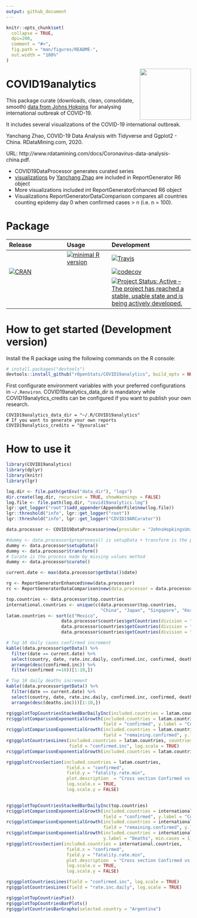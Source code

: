 ```yaml
---
output: github_document
---
```


<!-- README.md is generated from README.Rmd. Please edit that file -->

```r
knitr::opts_chunk$set(
  collapse = TRUE,
  dpi=200,
  comment = "#>",
  fig.path = "man/figures/README-",
  out.width = "100%"
)
```


<img src="man/figures/COVID19analytics.png" height="139" align="right" />

# COVID19analytics

 <!-- . -->




This package curate (downloads, clean, consolidate, smooth) [data from Johns Hokpins](https://github.com/CSSEGISandData/COVID-19/) for analysing international outbreak of COVID-19. 
 
It includes several visualizations of the COVID-19 international outbreak.



Yanchang Zhao, COVID-19 Data Analysis with Tidyverse and Ggplot2 - China. RDataMining.com, 2020.

URL: http://www.rdatamining.com/docs/Coronavirus-data-analysis-china.pdf.

* COVID19DataProcessor generates curated series
* [visualizations](https://www.r-bloggers.com/coronavirus-data-analysis-with-r-tidyverse-and-ggplot2/) by [Yanchang Zhao](https://www.r-bloggers.com/author/yanchang-zhao/) are included in ReportGenerator R6 object 
* More visualizations included int ReportGeneratorEnhanced R6 object
* Visualizations ReportGeneratorDataComparison compares all countries counting epidemy day 0 when confirmed cases > n (i.e. n = 100).



# Package

<!-- badges: start -->
| Release | Usage | Development |
|:--------|:------|:------------|
| | [![minimal R version](https://img.shields.io/badge/R%3E%3D-3.4.0-blue.svg)](https://cran.r-project.org/) | [![Travis](https://travis-ci.org/rOpenStats/COVID19analytics.svg?branch=master)](https://travis-ci.org/rOpenStats/COVID19analytics) |
| [![CRAN](http://www.r-pkg.org/badges/version/COVID19analytics)](https://cran.r-project.org/package=COVID19analytics) | | [![codecov](https://codecov.io/gh/rOpenStats/COVID19analytics/branch/master/graph/badge.svg)](https://codecov.io/gh/rOpenStats/COVID19analytics) |
|||[![Project Status: Active – The project has reached a stable, usable state and is being actively developed.](https://www.repostatus.org/badges/latest/active.svg)](https://www.repostatus.org/#active)|
<!-- badges: end -->

# How to get started (Development version)

Install the R package using the following commands on the R console:

```R
# install.packages("devtools")
devtools::install_github("rOpenStats/COVID19analytics", build_opts = NULL)
```

First configurate environment variables with your preferred configurations in `~/.Renviron`. COVID19analytics_data_dir is mandatory while COVID19analytics_credits can be configured if you want to publish your own research.

```.Renviron
COVID19analytics_data_dir = "~/.R/COVID19analytics"
# If you want to generate your own reports
COVID19analytics_credits = "@youralias"
```


    
# How to use it

```r
library(COVID19analytics) 
library(dplyr)
library(knitr)
library(lgr)
```


```r
log.dir <- file.path(getEnv("data_dir"), "logs")
dir.create(log.dir, recursive = TRUE, showWarnings = FALSE)
log.file <- file.path(log.dir, "covid19analytics.log")
lgr::get_logger("root")$add_appender(AppenderFile$new(log.file))
lgr::threshold("info", lgr::get_logger("root"))
lgr::threshold("info", lgr::get_logger("COVID19ARCurator"))
```

```r
data.processor <- COVID19DataProcessor$new(provider = "JohnsHopkingsUniversity", missing.values = "imputation")

#dummy <- data.processor$preprocess() is setupData + transform is the preprocess made by data provider
dummy <- data.processor$setupData()
dummy <- data.processor$transform()
# Curate is the process made by missing values method
dummy <- data.processor$curate()

current.date <- max(data.processor$getData()$date)

rg <- ReportGeneratorEnhanced$new(data.processor)
rc <- ReportGeneratorDataComparison$new(data.processor = data.processor)

top.countries <- data.processor$top.countries
international.countries <- unique(c(data.processor$top.countries,
                                    "China", "Japan", "Singapore", "Korea, South"))
latam.countries <- sort(c("Mexico",
                     data.processor$countries$getCountries(division = "sub.continent", name = "Caribbean"),
                     data.processor$countries$getCountries(division = "sub.continent", name = "Central America"),
                     data.processor$countries$getCountries(division = "sub.continent", name = "South America")))

```

```r
# Top 10 daily cases confirmed increment
kable((data.processor$getData() %>%
  filter(date == current.date) %>%
  select(country, date, rate.inc.daily, confirmed.inc, confirmed, deaths, deaths.inc) %>%
  arrange(desc(confirmed.inc)) %>%
  filter(confirmed >=10))[1:10,])
```


```r
# Top 10 daily deaths increment
kable((data.processor$getData() %>%
  filter(date == current.date) %>%
  select(country, date, rate.inc.daily, confirmed.inc, confirmed, deaths, deaths.inc) %>%
  arrange(desc(deaths.inc)))[1:10,])
```

```r
rg$ggplotTopCountriesStackedBarDailyInc(included.countries = latam.countries, countries.text = "Latam countries")
rc$ggplotComparisonExponentialGrowth(included.countries = latam.countries, countries.text = "Latam countries",   
                                     field = "confirmed", y.label = "Confirmed", min.cases = 100)
rc$ggplotComparisonExponentialGrowth(included.countries = latam.countries, countries.text = "Latam countries",   
                                     field = "remaining.confirmed", y.label = "Active cases", min.cases = 100)
rg$ggplotCountriesLines(included.countries = latam.countries, countries.text = "Latam countries",
                        field = "confirmed.inc", log.scale = TRUE)
rc$ggplotComparisonExponentialGrowth(included.countries = latam.countries, field = "deaths", y.label = "Deaths", min.cases = 1)

rg$ggplotCrossSection(included.countries = latam.countries,
                       field.x = "confirmed",
                       field.y = "fatality.rate.min",
                       plot.description  = "Cross section Confirmed vs  Death rate min",
                       log.scale.x = TRUE,
                       log.scale.y = FALSE)
 
```


```r
rg$ggplotTopCountriesStackedBarDailyInc(top.countries)
rc$ggplotComparisonExponentialGrowth(included.countries = international.countries, 
                                     field = "confirmed", y.label = "Confirmed", min.cases = 100)
rc$ggplotComparisonExponentialGrowth(included.countries = international.countries, 
                                     field = "remaining.confirmed", y.label = "Active cases", min.cases = 100)
rc$ggplotComparisonExponentialGrowth(included.countries = international.countries, field = "deaths", 
                                     y.label = "Deaths", min.cases = 1)
rg$ggplotCrossSection(included.countries = international.countries,
                       field.x = "confirmed",
                       field.y = "fatality.rate.min",
                       plot.description  = "Cross section Confirmed vs Death rate min",
                       log.scale.x = TRUE,
                       log.scale.y = FALSE)

```


```r
rg$ggplotCountriesLines(field = "confirmed.inc", log.scale = TRUE)
rg$ggplotCountriesLines(field = "rate.inc.daily", log.scale = TRUE)
```


```r
rg$ggplotTopCountriesPie()
rg$ggplotTopCountriesBarPlots()
rg$ggplotCountriesBarGraphs(selected.country = "Argentina")
```



